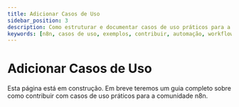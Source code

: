 ---
title: Adicionar Casos de Uso
sidebar_position: 3
description: Como estruturar e documentar casos de uso práticos para a comunidade n8n
keywords: [n8n, casos de uso, exemplos, contribuir, automação, workflow, templates]
---

# Adicionar Casos de Uso

Esta página está em construção. Em breve teremos um guia completo sobre como contribuir com casos de uso práticos para a comunidade n8n.
